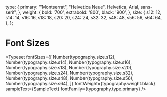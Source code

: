 
  type: {
    primary: '"Montserrat", "Helvetica Neue", Helvetica, Arial, sans-serif',
  },
  weight: {
    bold: '700',
    extrabold: '800',
    black: '900',
  },
  size: {
    s12: 12,
    s14: 14,
    s16: 16,
    s18: 18,
    s20: 20,
    s24: 24,
    s32: 32,
    s48: 48,
    s56: 56,
    s64: 64,
  },
};


<Meta title="Tokens/Font Sizes" />

<h1>Font Sizes</h1>

<Typeset
  fontSizes={[
    Number(typography.size.s12),
    Number(typography.size.s14),
    Number(typography.size.s16),
    Number(typography.size.s18),
    Number(typography.size.s20),
    Number(typography.size.s24),
    Number(typography.size.s32),
    Number(typography.size.s48),
    Number(typography.size.s56),
    Number(typography.size.s64),
  ]}
  fontWeight={typography.weight.black}
  sampleText={SampleText}
  fontFamily={typography.type.primary}
/>
